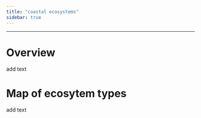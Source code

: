 ```yaml
---
title: "coastal ecosystems"
sidebar: true
---
```


------------------------------------------------------------------------


# Overview

add text

# Map of ecosytem types

add text
